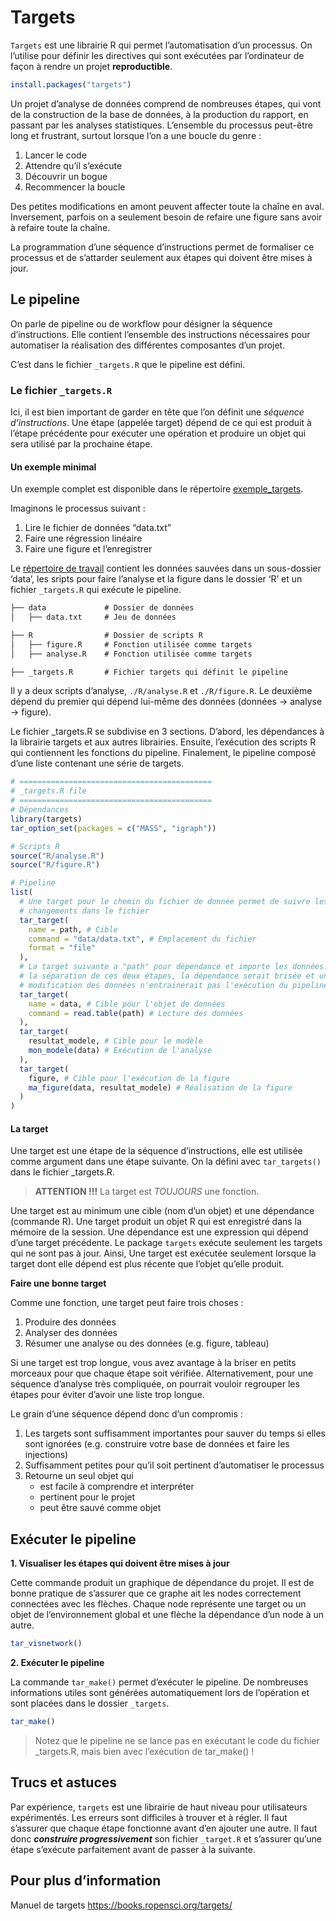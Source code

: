 # Targets {#sec-targets}

`Targets` est une librairie R qui permet l'automatisation d'un processus. On l'utilise pour définir les directives qui sont exécutées par l'ordinateur de façon à rendre un projet **reproductible**.

```R
install.packages("targets")
```

Un projet d'analyse de données comprend de nombreuses étapes, qui vont de la construction de la base de données, à la production du rapport, en passant par les analyses statistiques. L'ensemble du processus peut-être long et frustrant, surtout lorsque l'on a une boucle du genre : 

1. Lancer le code
2. Attendre qu'il s'exécute 
3. Découvrir un bogue 
4. Recommencer la boucle

Des petites modifications en amont peuvent affecter toute la chaîne en aval. Inversement, parfois on a seulement besoin de refaire une figure sans avoir à refaire toute la chaîne. 

La programmation d'une séquence d'instructions permet de formaliser ce processus et de s'attarder seulement aux étapes qui doivent être mises à jour.


## Le pipeline

On parle de pipeline ou de workflow pour désigner la séquence d'instructions. Elle contient l'ensemble des instructions nécessaires pour automatiser la réalisation des différentes composantes d'un projet.

C'est dans le fichier `_targets.R` que le pipeline est défini.


### Le fichier `_targets.R`

Ici, il est bien important de garder en tête que l'on définit une *séquence d'instructions*. Une étape (appelée target) dépend de ce qui est produit à l'étape précédente pour exécuter une opération et produire un objet qui sera utilisé par la prochaine étape. 

#### Un exemple minimal

Un exemple complet est disponible dans le répertoire [exemple_targets](https://github.com/EcoNumUdS/BIO500/tree/master/bloc2/exemple_targets).

Imaginons le processus suivant :

1. Lire le fichier de données "data.txt"
2. Faire une régression linéaire
3. Faire une figure et l'enregistrer

Le [répertoire de travail](https://github.com/EcoNumUdS/BIO500/tree/master/bloc2/exemple_targets) contient les données sauvées dans un sous-dossier 'data', les sripts pour faire l'analyse et la figure dans le dossier 'R' et un fichier `_targets.R` qui exécute le pipeline.

```md
├── data             # Dossier de données
│   ├── data.txt     # Jeu de données

├── R                # Dossier de scripts R
│   ├── figure.R     # Fonction utilisée comme targets
│   ├── analyse.R    # Fonction utilisée comme targets

├── _targets.R       # Fichier targets qui définit le pipeline
```


Il y a deux scripts d'analyse, `./R/analyse.R` et `./R/figure.R`. Le deuxième dépend du premier qui dépend lui-même des données (données -> analyse -> figure).

Le fichier _targets.R se subdivise en 3 sections. D'abord, les dépendances à la librairie targets et aux autres librairies. Ensuite, l'exécution des scripts R qui contiennent les fonctions du pipeline. Finalement, le pipeline composé d'une liste contenant une série de targets.


```r
# ===========================================
# _targets.R file
# ===========================================
# Dépendances
library(targets)
tar_option_set(packages = c("MASS", "igraph"))

# Scripts R
source("R/analyse.R")
source("R/figure.R")

# Pipeline
list(
  # Une target pour le chemin du fichier de donnée permet de suivre les 
  # changements dans le fichier
  tar_target(
    name = path, # Cible
    command = "data/data.txt", # Emplacement du fichier
    format = "file"
  ), 
  # La target suivante a "path" pour dépendance et importe les données. Sans
  # la séparation de ces deux étapes, la dépendance serait brisée et une
  # modification des données n'entrainerait pas l'exécution du pipeline
  tar_target(
    name = data, # Cible pour l'objet de données
    command = read.table(path) # Lecture des données
  ),   
  tar_target(
    resultat_modele, # Cible pour le modèle 
    mon_modele(data) # Exécution de l'analyse
  ),
  tar_target(
    figure, # Cible pour l'exécution de la figure
    ma_figure(data, resultat_modele) # Réalisation de la figure
  )
)
```


#### La target

Une target est une étape de la séquence d'instructions, elle est utilisée comme argument dans une étape suivante. On la défini avec `tar_targets()` dans le fichier _targets.R.

> **ATTENTION !!!** La target est *TOUJOURS* une fonction.

Une target est au minimum une cible (nom d'un objet) et une dépendance (commande R). Une target produit un objet R qui est enregistré dans la mémoire de la session. Une dépendance est une expression qui dépend d'une target précédente. Le package `targets` exécute seulement les targets qui ne sont pas à jour. Ainsi, Une target est exécutée seulement lorsque la target dont elle dépend est plus récente que l'objet qu'elle produit. 

**Faire une bonne target**

Comme une fonction, une target peut faire trois choses :

1. Produire des données
2. Analyser des données
3. Résumer une analyse ou des données (e.g. figure, tableau)

Si une target est trop longue, vous avez avantage à la briser en petits morceaux pour que chaque étape soit vérifiée. Alternativement, pour une séquence d'analyse très compliquée, on pourrait vouloir regrouper les étapes pour éviter d'avoir une liste trop longue. 

Le grain d'une séquence dépend donc d'un compromis :

1. Les targets sont suffisamment importantes pour sauver du temps si elles sont ignorées (e.g. construire votre base de données et faire les injections)
2. Suffisamment petites pour qu'il soit pertinent d'automatiser le processus
3. Retourne un seul objet qui
    - est facile à comprendre et interpréter
    - pertinent pour le projet
    - peut être sauvé comme objet


## Exécuter le pipeline

**1. Visualiser les étapes qui doivent être mises à jour**

Cette commande produit un graphique de dépendance du projet. Il est de bonne pratique de s'assurer que ce graphe ait les nodes correctement connectées avec les flèches. Chaque node représente une target ou un objet de l'environnement global et une flèche la dépendance d'un node à un autre.

```r
tar_visnetwork()
```

**2. Exécuter le pipeline**

La commande `tar_make()` permet d'exécuter le pipeline. De nombreuses informations utiles sont générées automatiquement lors de l'opération et sont placées dans le dossier `_targets`.

```r
tar_make()
```

> Notez que le pipeline ne se lance pas en exécutant le code du fichier _targets.R, mais bien avec l'exécution de tar_make() !

## Trucs et astuces

Par expérience, `targets` est une librairie de haut niveau pour utilisateurs expérimentés. Les erreurs sont difficiles à trouver et à régler. Il faut s'assurer que chaque étape fonctionne avant d'en ajouter une autre. Il faut donc ***construire progressivement*** son fichier `_target.R` et s'assurer qu'une étape s'exécute parfaitement avant de passer à la suivante.


## Pour plus d'information

Manuel de targets [https://books.ropensci.org/targets/](https://books.ropensci.org/targets/)